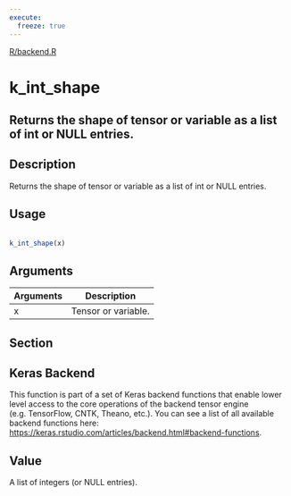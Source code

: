 ```yaml
---
execute:
  freeze: true
---
```


[R/backend.R](https://github.com/rstudio/keras//blob/main/R/backend.R#L1377) 

# k_int_shape

## Returns the shape of tensor or variable as a list of int or NULL entries.

## Description
 Returns the shape of tensor or variable as a list of int or NULL entries. 


## Usage
```r
 
k_int_shape(x) 
```

## Arguments
|Arguments|Description|
|---|---|
| x | Tensor or variable. |


## Section

## Keras Backend

   This function is part of a set of Keras backend functions that enable lower level access to the core operations of the backend tensor engine (e.g. TensorFlow, CNTK, Theano, etc.).  You can see a list of all available backend functions here: [https://keras.rstudio.com/articles/backend.html#backend-functions](https://keras.rstudio.com/articles/backend.html#backend-functions). 

## Value
 A list of integers (or NULL entries). 





